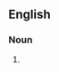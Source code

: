 ==English==

===Noun===
{{head|en|noun form|head=[[affect]] [[display]]s}}

# {{plural of|affect display|lang=en}}